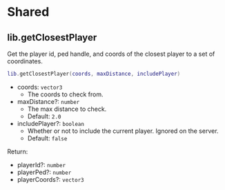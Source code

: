 # Shared

## lib.getClosestPlayer

Get the player id, ped handle, and coords of the closest player to a set of coordinates.

```lua copy
lib.getClosestPlayer(coords, maxDistance, includePlayer)
```

- coords: `vector3`
  - The coords to check from.
- maxDistance?: `number`
  - The max distance to check.
  - Default: `2.0`
- includePlayer?: `boolean`
  - Whether or not to include the current player. Ignored on the server.
  - Default: `false`

Return:

- playerId?: `number`
- playerPed?: `number`
- playerCoords?: `vector3`
